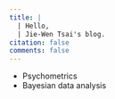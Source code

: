 ```yaml
---
title: |
  | Hello, 
  | Jie-Wen Tsai's blog.
citation: false
comments: false
---
```


-   Psychometrics
-   Bayesian data analysis
